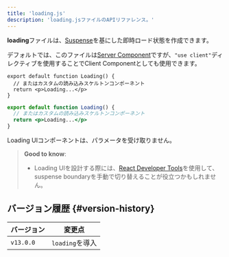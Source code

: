 ```yaml
---
title: 'loading.js'
description: 'loading.jsファイルのAPIリファレンス。'
---
```


**loading**ファイルは、[Suspense](/docs/app/building-your-application/routing/loading-ui-and-streaming)を基にした即時ロード状態を作成できます。

デフォルトでは、このファイルは[Server Component](/docs/app/building-your-application/rendering/server-components)ですが、`"use client"`ディレクティブを使用することでClient Componentとしても使用できます。

<Tabs>
<TabItem value="tsx" label="TypeScript">

```tsx title="app/feed/loading.tsx" switcher
export default function Loading() {
  // またはカスタムの読み込みスケルトンコンポーネント
  return <p>Loading...</p>
}
```

</TabItem>
<TabItem value="jsx" label="JavaScript">

```jsx title="app/feed/loading.js" switcher
export default function Loading() {
  // またはカスタムの読み込みスケルトンコンポーネント
  return <p>Loading...</p>
}
```

</TabItem>
</Tabs>

Loading UIコンポーネントは、パラメータを受け取りません。

> **Good to know**:
>
> - Loading UIを設計する際には、[React Developer Tools](https://react.dev/learn/react-developer-tools)を使用して、suspense boundaryを手動で切り替えることが役立つかもしれません。

## バージョン履歴 {#version-history}

| バージョン | 変更点          |
| ---------- | --------------- |
| `v13.0.0`  | `loading`を導入 |
